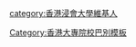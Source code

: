 {{Userbox
  |id=浸大<br/>HKBU
  |id-c=#FFFFFF
  |info=這個用戶是'''[[香港浸會大學|<span style="color:#000000">香港浸會大學</span>]]'''的校友、學生或教職員。
  |info-c=#CFAA6D
  |info-s=10
  |info-fc=#000000
  |border-c=#1F509D
}}<includeonly>[[Category:香港浸會大學維基人|{{PAGENAME}}]]</includeonly>
<noinclude>
<p style="clear: both; padding-top: 2em">
[[Category:香港大專院校巴別模板]]
</noinclude>
[[category:香港浸會大學維基人]]